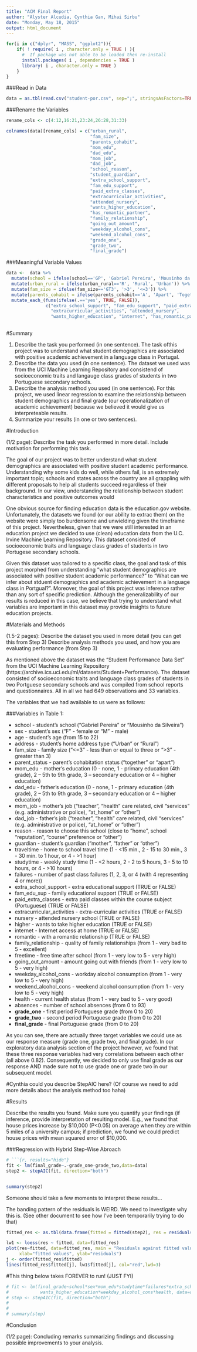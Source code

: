 ```yaml
---
title: "ACM Final Report"
author: "Alyster Alcudia, Cynthia Gan, Mihai Sirbu"
date: "Monday, May 18, 2015"
output: html_document
---
```


```r
for(i in c("dplyr", "MASS", "ggplot2")){
    if( ! require( i , character.only = TRUE ) ){
      #  If package was not able to be loaded then re-install
      install.packages( i , dependencies = TRUE )
      library( i , character.only = TRUE )
    }
}
```

###Read in Data

```r
data = as.tbl(read.csv("student-por.csv", sep=";", stringsAsFactors=TRUE))
```

###Rename the Variables

```r

rename_cols <- c(4:12,16:21,23:24,26:28,31:33)

colnames(data)[rename_cols] = c("urban_rural",
                                "fam_size",
                                "parents_cohabit",
                                "mom_edu",
                                "dad_edu",
                                "mom_job",
                                "dad_job",
                                "school_reason",
                                "student_guardian",
                                "extra_school_support",
                                "fam_edu_support",
                                "paid_extra_classes",
                                "extracurricular_activities",
                                "attended_nursery",
                                "wants_higher_education",
                                "has_romantic_partner",
                                "family_relationship",
                                "going_out_amount",
                                "weekday_alcohol_cons",
                                "weekend_alcohol_cons",
                                "grade_one",
                                "grade_two",
                                "final_grade")
```

###Meaningful Variable Values

```r
data <-  data %>% 
  mutate(school = ifelse(school=='GP', 'Gabriel Pereira', 'Mousinho da Silveira')) %>%
  mutate(urban_rural = ifelse(urban_rural=='R', 'Rural', 'Urban')) %>% 
  mutate(fam_size = ifelse(fam_size=='GT3', '>3', '<=3')) %>%
  mutate(parents_cohabit = ifelse(parents_cohabit=='A', 'Apart', 'Together')) %>%
  mutate_each_(funs(ifelse(.=='yes', TRUE, FALSE)), 
               c("extra_school_support", "fam_edu_support", "paid_extra_classes", 
                 "extracurricular_activities", "attended_nursery", 
                 "wants_higher_education", "internet", "has_romantic_partner"))
  
```

#Summary

1) Describe the task you performed (in one sentence). 
   The task ofthis project was to understand what student demographics are 
   associated with positive academic achievement in a language class in
   Portugal. 
2) Describe the data you used (in one sentence). 
   The dataset we used was from the UCI Machine Learning Repository and 
   consistend of socioeconomic traits and langauge class grades of students
   in two Portuguese secondary schools. 
3) Describe the analysis method you used (in one sentence).
   For this project, we used linear regression to examine the relationship 
   between student demographics and final grade (our operationalization of
   academic achievement) because we believed it would give us interpreteable 
   results. 
4) Summarize your results (in one or two sentences).

#Introduction

(1/2 page): Describe the task you performed in more detail. Include motivation for performing this task.

The goal of our project was to better understand what student demographics
are associated with positive student academic performance. 
Understanding why some kids do well, while others fail, is an extremely 
important topic; schools and states across the country are all grappling
with different proposals to help all students succeed regardless of their
background. In our view, understanding the relationship between student 
characteristics and positive outcomes would 

One obvious source for finding education data is the education.gov website. 
Unfortunately, the datasets we found (or our ability to extrac them) on 
the website were simply too burdensome and unwielding given the timeframe of 
this project. Nevertheless, given that we were still interested in an 
education project we decided to use (clean) education data from the U.C. Irvine 
Machine Learning Repository. This dataset consisted of socioeconomic traits and language class grades of students in two Portugese secondary schools. 

Given this dataset was tailored to a specific class, the goal and task of
this project morphed from understanding "what student demographics are 
associated with positive student academic performance?" to "What can we infer
about stduent demographics and academic achievement in a language class in 
Portgual?". Moreover, the goal of this project was inference rather than any
sort of specific prediction. Although the generalizability of our results is reduced in this case, we believe that trying to understand what variables are
important in this dataset may provide insights to future education projects. 

#Materials and Methods

(1.5-2 pages): Describe the dataset you used in more detail (you can get this from Step 3) Describe analysis methods you used, and how you are evaluating performance (from Step 3)

As mentioned above the dataset was the "Student Performance Data Set" from the
UCI Machine Learning Repository (https://archive.ics.uci.edu/ml/datasets/Student+Performance).
The dataset consisted of socioeconomic traits and language class grades of students in two Portguese secondary schools and
was compiled from school reports and questionnaires. All in all
we had 649 observations and 33 variables. 

The variables that we had available to us were as follows:

###Variables in Table 1: 

* school - student's school ("Gabriel Pereira" or "Mousinho da Silveira")
* sex - student's sex ("F" - female or "M" - male)
* age - student's age (from 15 to 22)
* address - student's home address type ("Urban" or "Rural")
* fam_size - family size ("<=3" - less than or equal to three or ">3" - greater than 3)
* parent_status - parent's cohabitation status ("together" or "apart")
* mom_edu - mother's education (0 - none,  1 - primary education (4th grade), 2 – 5th to 9th grade, 3 – secondary education or 4 – higher education)
* dad_edu - father's education (0 - none,  1 - primary education (4th grade), 2 – 5th to 9th grade, 3 – secondary education or 4 – higher education)
* mom\_job - mother's job ("teacher", "health" care related, civil "services" (e.g. administrative or police), "at_home" or "other")
* dad\_job - father's job ("teacher", "health" care related, civil "services" (e.g. administrative or police), "at_home" or "other")
* reason - reason to choose this school (close to "home", school "reputation", "course" preference or "other")
* guardian - student's guardian ("mother", "father" or "other")
* traveltime - home to school travel time (1 - <15 min., 2 - 15 to 30 min., 3 - 30 min. to 1 hour, or 4 - >1 hour)
* studytime - weekly study time (1 - <2 hours, 2 - 2 to 5 hours, 3 - 5 to 10 hours, or 4 - >10 hours)
* failures - number of past class failures (1, 2, 3, or 4 (with 4 representing 4 or more))
* extra\_school\_support - extra educational support (TRUE or FALSE)
* fam\_edu\_sup - family educational support (TRUE or FALSE)
* paid\_extra\_classes - extra paid classes within the course subject (Portuguese) (TRUE or FALSE)
* extracurricular_activities - extra-curricular activities (TRUE or FALSE)
* nursery - attended nursery school (TRUE or FALSE)
* higher - wants to take higher education (TRUE or FALSE)
* internet - Internet access at home (TRUE or FALSE)
* romantic - with a romantic relationship (TRUE or FALSE)
* family_relationship - quality of family relationships (from 1 - very bad to 5 - excellent)
* freetime - free time after school (from 1 - very low to 5 - very high)
* going\_out\_amount - amount going out with friends (from 1 - very low to 5 - very high)
* weekday\_alcohol\_cons - workday alcohol consumption (from 1 - very low to 5 - very high)
* weekend\_alcohol\_cons - weekend alcohol consumption (from 1 - very low to 5 - very high)
* health - current health status (from 1 - very bad to 5 - very good)
* absences - number of school absences (from 0 to 93)
* __grade_one__ - first period Portuguese grade (from 0 to 20)
* __grade_two__ - second period Portuguese grade (from 0 to 20)
* __final_grade__ - final Portuguese grade (from 0 to 20)

As you can see, there are actually three target variables we could use as our response measure (grade one, grade two, and final grade). In our exploratory data analysis section of the project however, we found that these three response variables had very correlations between each other (all above 0.82). Consequently, we decided to only use final grade as our response AND made sure not to use grade one or grade two in
our subsequent model. 

#Cynthia could you describe StepAIC here? (Of course we need to add more details about the analysis method too haha)

#Results

Describe the results you found. Make sure you quantify your findings (if inference, provide interpretation of resulting model. E.g., we found that house prices increase by $10,000 (P<0.05) on average when they are within 5 miles of a university campus; if prediction, we found we could predict house prices with mean squared error of $10,000.

###Regression with Hybrid Step-Wise Abroach 

```r
# ```{r, results="hide"}
fit <- lm(final_grade~.-grade_one-grade_two,data=data)
step2 <- stepAIC(fit, direction="both")


summary(step2)
```

Someone should take a few moments to interpret these results...


The banding pattern of the residuals is WEIRD. We need to investigate why
this is. (See other document to see how I've been temporarily trying to do 
that)
```r
fitted_res <- as.tbl(data.frame(fitted = fitted(step2), res = residuals(step2)))

lw1 <- loess(res ~ fitted, data=fitted_res)
plot(res~fitted, data=fitted_res, main = "Residuals against fitted values", 
     xlab="fitted values", ylab="residuals")
j <- order(fitted_res$fitted)
lines(fitted_res$fitted[j], lw1$fitted[j], col="red",lwd=3)

```


#This thing below takes FOREVER to run! (JUST FYI)

```r
# fit <- lm(final_grade~school*sex*mom_edu*studytime*failures*extra_school_support*
#            wants_higher_education*weekday_alcohol_cons*health, data=data)
# step <- stepAIC(fit, direction="both")
# 
# 
# summary(step)
```
#Conclusion

(1/2 page): Concluding remarks summarizing findings and discussing possible improvements to your analysis.